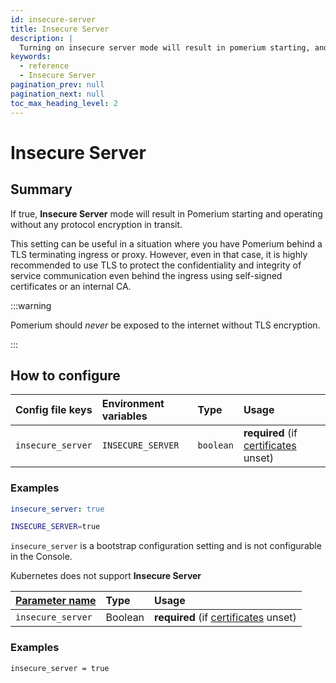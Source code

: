 ```yaml
---
id: insecure-server
title: Insecure Server
description: |
  Turning on insecure server mode will result in pomerium starting, and operating without any protocol encryption in transit.
keywords:
  - reference
  - Insecure Server
pagination_prev: null
pagination_next: null
toc_max_heading_level: 2
---
```



# Insecure Server

## Summary

If true, **Insecure Server** mode will result in Pomerium starting and operating without any protocol encryption in transit.

This setting can be useful in a situation where you have Pomerium behind a TLS terminating ingress or proxy. However, even in that case, it is highly recommended to use TLS to protect the confidentiality and integrity of service communication even behind the ingress using self-signed certificates or an internal CA.

:::warning

Pomerium should _never_ be exposed to the internet without TLS encryption.

:::

## How to configure

<Tabs>
<TabItem value="Core" label="Core">

| **Config file keys** | **Environment variables** | **Type** | **Usage** |
| :-- | :-- | :-- | :-- |
| `insecure_server` | `INSECURE_SERVER` | `boolean` | **required** (if [certificates](/docs/reference/certificates) unset) |

### Examples

```yaml
insecure_server: true
```

```bash
INSECURE_SERVER=true
```

</TabItem>
<TabItem value="Enterprise" label="Enterprise">

`insecure_server` is a bootstrap configuration setting and is not configurable in the Console.

</TabItem>
<TabItem value="Kubernetes" label="Kubernetes">

Kubernetes does not support **Insecure Server**

</TabItem>
<TabItem value="Enterprise via Terraform" label="Enterprise via Terraform">

| **[Parameter name](https://registry.terraform.io/providers/pomerium/pomerium/latest/docs/resources/settings)** | **Type** | **Usage** |
| :-- | :-- | :-- |
| `insecure_server` | Boolean | **required** (if [certificates](/docs/reference/certificates) unset) |

### Examples

```hcl
insecure_server = true
```

</TabItem>
</Tabs>
